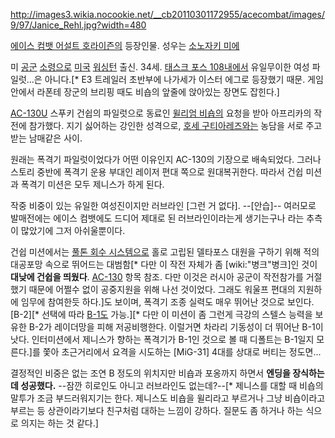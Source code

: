 http://images3.wikia.nocookie.net/__cb20110301172955/acecombat/images/9/97/Janice_Rehl.jpg?width=480

[[에이스 컴뱃 어설트 호라이즌]]의 등장인물. 성우는 [[소노자키 미에]]

미 [[공군]] [[소령]]으로 [[미국]] [[워싱턴]] 출신. 34세. [[태스크 포스 108]]내에서 유일무이한 여성 파일럿...은 아니다.[* E3 트레일러 초반부에 나가세가 이스터 에그로 등장했기 때문. 게임 안에서 라폰테 장군의 브리핑 때도 비숍의 앞줄에 앉아있는 장면도 잡힌다.]

[[AC-130]]U 스푸키 건쉽의 파일럿으로 동료인 [[윌리엄 비숍]]의 요청을 받아 아프리카의 작전에 참가했다. 지기 싫어하는 강인한 성격으로, [[호세 구티아레즈]]와는 농담을 서로 주고받는 남매같은 사이. 

원래는 폭격기 파일럿이었다가 어떤 이유인지 AC-130의 기장으로 배속되었다. 그러나 스토리 중반에 폭격기 운용 부대인 레이저 편대 쪽으로 원대복귀한다. 따라서 건쉽 미션과 폭격기 미션은 모두 제니스가 하게 된다.

작중 비중이 있는 유일한 여성진이지만 러브라인 [그런 거 없다]. --[안습]--
여러모로 발매전에는 에이스 컴뱃에도 드디어 제대로 된 러브라인이라는게 생기는구나 라는 추측이 많았기에 그저 아쉬울뿐이다.

건쉽 미션에서는 [[풀톤 회수 시스템]]으로 홀로 고립된 델타포스 대원을 구하기 위해 적의 대공포망 속으로 뛰어드는 대범함[* 다만 이 작전 자체가 좀 [wiki:"병크"병크]인 것이 '''대낮에 건쉽을 띄웠다'''. [[AC-130]] 항목 참조. 다만 이것은 러시아 공군이 작전참가를 거절했기 때문에 어쩔수 없이 공중지원을 위해 나선 것이었다. 그래도 워울프 편대의 지원하에 임무에 참여한듯 하다.]도 보이며, 폭격기 조종 실력도 매우 뛰어난 것으로 보인다. [B-2][* 선택에 따라 [[B-1]]도 가능.][* 다만 이 미션이 좀 그런게 극강의 스텔스 능력을 보유한 B-2가 레이더망을 피해 저공비행한다. 이럴거면 차라리 기동성이 더 뛰어난 B-1이 낫다. 인터미션에서 제니스가 향하는 폭격기가 B-1인 것으로 볼 때 디폴트는 B-1일지 모른다.]를 쫓아 초근거리에서 요격을 시도하는 [MiG-31] 4대를 상대로 버티는 정도면... 

결정적인 비중은 없는 조연 B 정도의 위치지만 비숍과 포옹까지 하면서 '''엔딩을 장식하는데 성공했다.''' --잠깐 히로인도 아니고 러브라인도 없는데?--[* 제니스를 대할 때 비숍의 말투가 조금 부드러워지기는 한다. 제니스도 비숍을 윌리라고 부르거나 그냥 비숍이라고 부르는 등 상관이라기보다 친구처럼 대하는 느낌이 강하다. 질문도 좀 하거나 하는 식으로 의지는 하는 것 같다.]

